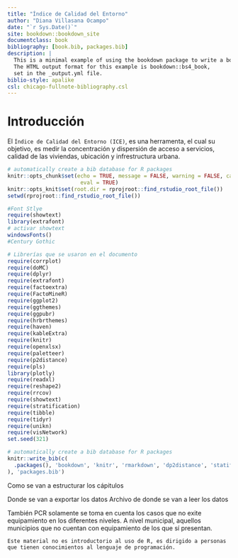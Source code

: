 ```yaml
---
title: "Índice de Calidad del Entorno"
author: "Diana Villasana Ocampo"
date: "`r Sys.Date()`"
site: bookdown::bookdown_site
documentclass: book
bibliography: [book.bib, packages.bib]
description: |
  This is a minimal example of using the bookdown package to write a book.
  The HTML output format for this example is bookdown::bs4_book,
  set in the _output.yml file.
biblio-style: apalike
csl: chicago-fullnote-bibliography.csl
---
```


# Introducción {.unlisted .unnumbered}

El `Índice de Calidad del Entorno (ICE)`, es una herramenta, el cual su objetivo, es medir la concentración y dispersión de acceso a servicios, calidad de las viviendas, ubicación y infrestructura urbana.

```r
# automatically create a bib database for R packages
knitr::opts_chunk$set(echo = TRUE, message = FALSE, warning = FALSE, cache = TRUE, 
                       eval = TRUE)
knitr::opts_knit$set(root.dir = rprojroot::find_rstudio_root_file())
setwd(rprojroot::find_rstudio_root_file())
```  

```r
#Font Stlye
require(showtext)
library(extrafont)
# activar showtext
windowsFonts()
#Century Gothic
```

```r
# Librerías que se usaron en el documento
require(corrplot)
require(doMC)
require(dplyr)
require(extrafont)
require(factoextra)
require(FactoMineR)
require(ggplot2)
require(ggthemes)
require(ggpubr)
require(hrbrthemes)
require(haven)
require(kableExtra)
require(knitr)
require(openxlsx)
require(paletteer)
require(p2distance)
require(pls)
library(plotly)
require(readxl)
require(reshape2)
require(rrcov)
require(showtext)
require(stratification)
require(tibble)
require(tidyr)
require(unikn)
require(visNetwork)
set.seed(321)
```
```r
# automatically create a bib database for R packages
knitr::write_bib(c(
  .packages(), 'bookdown', 'knitr', 'rmarkdown', 'dp2distance', 'statification', 'corrplot'
), 'packages.bib')
```

Como se van a estructurar los cápitulos 

Donde se van a exportar los datos 
Archivo de donde se van a leer los datos

También PCR solamente se toma en cuenta los casos que no exite equipamiento en los diferentes niveles. A nivel municipal, aquellos municipios que no cuentan con equipamiento de los que sí presentan. 


```block2
Este material no es introductorio al uso de R, es dirigido a personas que tienen conocimientos al lenguaje de programación. 
```
